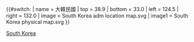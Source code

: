{{#switch:{{{1}}}
| name   = 大韓民國
| top    = 38.9
| bottom = 33.0
| left   = 124.5
| right  = 132.0
| image  = South Korea adm location map.svg
| image1 = South Korea physical map.svg
}}<noinclude>{{Location map/Info|South Korea}}
{{Documentation}}
[[Category:地理位置圖模板|South Korea]]
</noinclude>